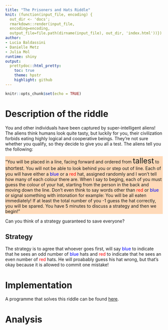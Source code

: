 ```yaml
---
title: "The Prisoners and Hats Riddle"
knit: (function(input_file, encoding) {
  out_dir <- 'docs';
  rmarkdown::render(input_file,
  encoding=encoding,  
  output_file=file.path(dirname(input_file), out_dir, 'index.html'))})
author:
- Lucia Baldassini
- Danielle Metz
- Julia Mol
runtime: shiny
output:
  prettydoc::html_pretty:
    toc: true 
    theme: hpstr
    highlight: github
---
```


```r
knitr::opts_chunk$set(echo = TRUE)
```


# Description of the riddle

You and other individuals have been captured by super-intelligent aliens! The aliens think humans look quite tasty, but luckily for you, their civilization forbids eating highly logical and cooperative beings. They’re not sure whether you qualify, so they decide to give you all a test. 
The aliens tell you the following: 

 <div style="background-color:PeachPuff ">
  <p>"You will be placed in a line, facing forward and ordered from <span style="font-size:24px">tallest</span> to <span style="font-size:15px">shortest</span>. You will not be able to look behind you or step out of line. Each of you will have either a <span style="color:blue">blue</span> or a <span style="color:red">red</span> hat, assigned randomly and I won't tell how many of each colour there are. When I say to beging, each of you must guess the colour of your hat, starting from the person in the back and moving down the line. Don't even think to say words other than <span style="color:red">red</span> or <span style="color:blue">blue</span> or signal something with intonation for example: You will be all eaten immediately! If at least the total number of you -1 guess the hat correctly, you will be spared. You have 5 minutes to discuss a strategy and then we begin!"</p>
</div> 


Can you think of a strategy guaranteed to save everyone?

## Strategy

The strategy is to agree that whoever goes first, will say <span style="color:blue">blue</span> to indicate that he sees an odd number of <span style="color:blue">blue</span> hats and <span style="color:red">red</span> to indicate that he sees an even number of <span style="color:red">red</span> hats. He will proabably guess his hat wrong, but that's okay because it is allowed to commit one mistake!

# Implementation

A programme that solves this riddle can be found [here](https://github.com/LuciaBaldassini/MAS).

# Analysis



